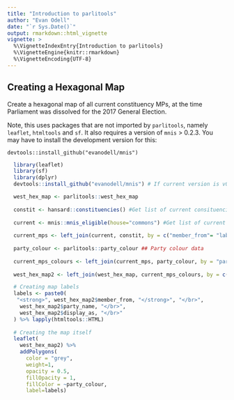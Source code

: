 ```yaml
---
title: "Introduction to parlitools"
author: "Evan Odell"
date: "`r Sys.Date()`"
output: rmarkdown::html_vignette
vignette: >
  %\VignetteIndexEntry{Introduction to parlitools}
  %\VignetteEngine{knitr::rmarkdown}
  %\VignetteEncoding{UTF-8}
---
```


## Creating a Hexagonal Map

Create a hexagonal map of all current constituency MPs, at the time Parliament was dissolved for the 2017 General Election.

Note, this uses packages that are not imported by `parlitools`, namely `leaflet`, `htmltools` and `sf`. It also requires a version of `mnis` > 0.2.3. You may have to install the development version for this:

```
devtools::install_github("evanodell/mnis")
```

```r
  library(leaflet)
  library(sf)
  library(dplyr)
  devtools::install_github("evanodell/mnis") # If current version is v0.2.3 or less

  west_hex_map <- parlitools::west_hex_map
  
  constit <- hansard::constituencies() #Get list of current consituencies
  
  current <- mnis::mnis_eligible(house="commons") #Get list of current MPs
  
  current_mps <- left_join(current, constit, by = c("member_from"= "label_value")) ## Join together
  
  party_colour <- parlitools::party_colour ## Party colour data
  
  current_mps_colours <- left_join(current_mps, party_colour, by = "party_id") ## Join to current MP data
  
  west_hex_map2 <- left_join(west_hex_map, current_mps_colours, by = c("CODE"="gss_code")) ## Join to hexagon map

  # Creating map labels
  labels <- paste0(
   "<strong>", west_hex_map2$member_from, "</strong>", "</br>",
    west_hex_map2$party_name, "</br>",
    west_hex_map2$display_as, "</br>"
  ) %>% lapply(htmltools::HTML)
  
  # Creating the map itself
  leaflet(
    west_hex_map2) %>%
    addPolygons(
      color = "grey",
      weight=1,
      opacity = 0.5,
      fillOpacity = 1,
      fillColor = ~party_colour,
      label=labels)
```

